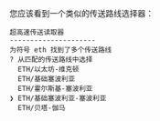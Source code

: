 您应该看到一个类似的传送路线选择器：
```
超高速传送读取器
---------------------
为符号 eth 找到了多个传送路线
? 从匹配的传送路线中选择
  ETH/以太坊-维克顿
  ETH/基础塞波利亚
  ETH/霍尔斯基-塞波利亚
❯ ETH/基础塞波利亚-塞波利亚
  ETH/贝塔-伽马
```